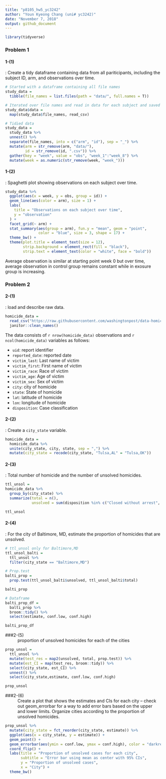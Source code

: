 ```yaml
---
title: "p8105_hw5_yc3242"
author: "Youn Kyeong Chang (uni# yc3242)"
date: "November 7, 2018"
output: github_document
---
```


```r
library(tidyverse)
```

### Problem 1

#### 1-(1)
: Create a tidy dataframe containing data from all pariticipants, including the subject ID, arm, and observations over time.

```r
# Started with a dataframe containing all file names
study_data = 
  tibble(file_names = list.files(path = "data/", full.names = T))

# Iterated over file names and read in data for each subject and saved them as a data variable in the dataframe
study_data$data =
  map(study_data$file_names, read_csv)

# Tidied data 
study_data =
  study_data %>% 
  unnest() %>% 
  separate(file_names, into = c("arm", "id"), sep = "_") %>% 
  mutate(arm = str_remove(arm, "data/"),
         id = str_remove(id, ".csv")) %>% 
  gather(key = "week", value = "obs", "week_1":"week_8") %>% 
  mutate(week = as.numeric(str_remove(week, "week_")))
```

#### 1-(2)
: Spaghetti plot showing observations on each subject over time.

```r
study_data %>% 
  ggplot(aes(x = week, y = obs, group = id)) +
  geom_line(aes(color = arm), size = 1) +
  labs(
    title = "Observations on each subject over time",
    y = "observation"
  ) +
  facet_grid(~ arm) +
  stat_summary(aes(group = arm), fun.y = "mean", geom = "point", 
               color = "blue", size = 3, shape = 17) +
  theme_bw() +
  theme(plot.title = element_text(size = 12),
        strip.background = element_rect(fill = "black"),
        strip.text = element_text(color = "white", face = "bold")) 
```


Average observation is similar at starting point week 0 but over time, average observation in control group remains constant while in exosure group is increasing. 

### Problem 2

#### 2-(1) 
: load and describe raw data.

```r
homicide_data = 
  read_csv("https://raw.githubusercontent.com/washingtonpost/data-homicides/master/homicide-data.csv") %>% 
  janitor::clean_names()
```

The data consists of `r nrow(homicide_data)` observations and `r ncol(homicide_data)` variables as follows:

- `uid`: report identifier
- `reported_date`: reported date
- `victim_last`: Last name of victim
- `victim_first`: First name of victim
- `victim_race`: Race of victim
- `victim_age`: Age of victim
- `victim_sex`: Sex of victim
- `city`: city of homicide
- `state`: State of homicide 
- `lat`: latitude of homicide 
- `lon`: longitude of homicide 
- `disposition`: Case classification

#### 2-(2)
: Create a `city_state` variable.

```r
homicide_data = 
  homicide_data %>% 
  unite(city_state, city, state, sep = ",") %>% 
  mutate(city_state = recode(city_state, "Tulsa,AL" = "Tulsa,OK")) 
```

#### 2-(3)
: Total number of homicide and the number of unsolved homicides.

```r
ttl_unsol = 
homicide_data %>%
  group_by(city_state) %>% 
  summarize(total = n(), 
            unsolved = sum(disposition %in% c("Closed without arrest", "Open/No arrest")))

ttl_unsol
```

#### 2-(4)
: For the city of Baltimore, MD, estimate the proportion of homicides that are unsolved.
```r
# ttl_unsol only for Baltimore,MD
ttl_unsol_balti = 
  ttl_unsol %>% 
  filter(city_state == "Baltimore,MD") 

# Prop.test
balti_prop = 
  prop.test(ttl_unsol_balti$unsolved, ttl_unsol_balti$total)

balti_prop

# Dataframe
balti_prop_df =
  balti_prop %>% 
  broom::tidy() %>% 
  select(estimate, conf.low, conf.high)

balti_prop_df
```


###2-(5)
: proportion of unsolved homicides for each of the cities

```r
prop_unsol = 
  ttl_unsol %>% 
  mutate(test_res = map2(unsolved, total, prop.test)) %>% 
  mutate(est_CI = map(test_res, broom::tidy)) %>% 
  select(city_state, est_CI) %>% 
  unnest() %>% 
  select(city_state,estimate, conf.low, conf.high)

prop_unsol
```


###2-(6)
: Create a plot that shows the estimates and CIs for each city – check out geom_errorbar for a way to add error bars based on the upper and lower limits. Organize cities according to the proportion of unsolved homicides.

```r
prop_unsol %>% 
  mutate(city_state = fct_reorder(city_state, estimate)) %>% 
  ggplot(aes(x = city_state, y = estimate)) + 
  geom_point() + 
  geom_errorbar(aes(ymin = conf.low, ymax = conf.high), color = "darkred") + 
  coord_flip() + 
  labs(title = "Proportion of unsolved cases for each city",
       subtitle = "Error bar using mean as center with 95% CIs",
       y = "Proportion of unsolved cases", 
       x = "City") +
  theme_bw()
```

